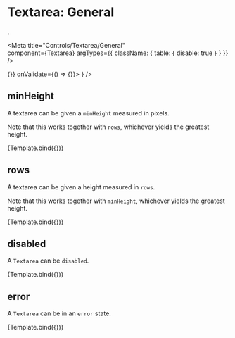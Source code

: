 
# Textarea: General
. 

<Meta
  title="Controls/Textarea/General"  
  component={Textarea}
  argTypes={{
    className: { table: { disable: true } }
  }}
/>

  <Form data={{}} onChange={() => {}} onValidate={() => {}}>
    <Form.Field
      name="name"
      value={null}
      control={<Textarea {...args}/>}
    />
  </Form>

## minHeight 

A textarea can be given a `minHeight` measured in pixels.

Note that this works together with `rows`, whichever yields the greatest height.

<Canvas>
  <Story
    name="minHeight"
    args={{ minHeight: 180, rows: null }}>
    {Template.bind({})}
  </Story>
</Canvas>

## rows 

A textarea can be given a height measured in `rows`.

Note that this works together with `minHeight`, whichever yields the greatest 
height.

<Canvas>
  <Story
    name="rows"
    args={{ minHeight: null, rows: 8 }}>
    {Template.bind({})}
  </Story>
</Canvas>

## disabled 

A `Textarea` can be `disabled`.

<Canvas>
  <Story
    name="disabled"
    args={{ disabled: true }}>
    {Template.bind({})}
  </Story>
</Canvas>

## error

A `Textarea` can be in an `error` state. 

<Canvas>
  <Story
    name="error"
    args={{ error: true }}>
    {Template.bind({})}
  </Story>
</Canvas>
